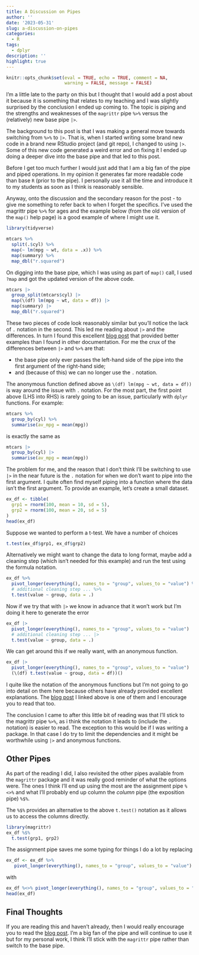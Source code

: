 ```yaml
---
title: A Discussion on Pipes
author: ''
date: '2023-05-31'
slug: a-discussion-on-pipes
categories:
  - R
tags:
  - dplyr
description: ''
highlight: true
---
```


```r
knitr::opts_chunk$set(eval = TRUE, echo = TRUE, comment = NA, 
                      warning = FALSE, message = FALSE)
```

I'm a little late to the party on this but I thought that I would add a post about it because it is something that relates to my teaching and I was slightly surprised by the conclusion I ended up coming to. The topic is piping and the strengths and weaknesses of the `magrittr` pipe `%>%` versus the (relatively) new base pipe `|>`.

The background to this post is that I was making a general move towards switching from `%>%` to `|>`. That is, when I started writing some brand new code in a brand new RStudio project (and git repo), I changed to using `|>`. Some of this new code generated a weird error and on fixing it I ended up doing a deeper dive into the base pipe and that led to this post.

Before I get too much further I would just add that I am a big fan of the pipe and piped operations. In my opinion it generates far more readable code than base `R` (prior to the pipe). I personally use it all the time and introduce it to my students as soon as I think is reasonably sensible.

Anyway, onto the discussion and the secondary reason for the post - to give me something to refer back to when I forget the specifics. I've used the magrittr pipe `%>%` for ages and the example below (from the old version of the `map()` help page) is a good example of where I might use it.

```r
library(tidyverse)

mtcars %>% 
  split(.$cyl) %>%
  map(~ lm(mpg ~ wt, data = .x)) %>%
  map(summary) %>%
  map_dbl("r.squared")
```

On digging into the base pipe, which I was using as part of `map()` call, I used `?map` and got the updated version of the above code.

```r
mtcars |>
  group_split(mtcars$cyl) |>
  map(\(df) lm(mpg ~ wt, data = df)) |>
  map(summary) |>
  map_dbl("r.squared")
```

These two pieces of code look reasonably similar but you'll notice the lack of `.` notation in the second. This led me reading about `|>` and the differences. In turn I found this excellent [blog post](https://ivelasq.rbind.io/blog/understanding-the-r-pipe/) that provided better examples than I found in other documentation. For me the crux of the differences between `|>` and `%>%` are that:

-   the base pipe only ever passes the left-hand side of the pipe into the first argument of the right-hand side;
-   and (because of this) we can no longer use the `.` notation.

The anonymous function defined above as `\(df) lm(mpg ~ wt, data = df))` is way around the issue with `.` notation. For the most part, the first point above (LHS into RHS) is rarely going to be an issue, particularly with `dplyr` functions. For example:

```r
mtcars %>%
  group_by(cyl) %>%
  summarise(av_mpg = mean(mpg))
```

is exactly the same as

```r
mtcars |>
  group_by(cyl) |>
  summarise(av_mpg = mean(mpg))
```

The problem for me, and the reason that I don't think I'll be switching to use `|>` in the near future is the `.` notation for when we don't want to pipe into the first argument. I quite often find myself piping into a function where the data isn't the first argument. To provide an example, let's create a small dataset.

```r
ex_df <- tibble(
  grp1 = rnorm(100, mean = 10, sd = 5), 
  grp2 = rnorm(100, mean = 20, sd = 5)
)
head(ex_df)
```

Suppose we wanted to perform a t-test. We have a number of choices

```r
t.test(ex_df$grp1, ex_df$grp2)
```

Alternatively we might want to change the data to long format, maybe add a cleaning step (which isn't needed for this example) and run the test using the formula notation.

```r
ex_df %>%
  pivot_longer(everything(), names_to = "group", values_to = "value") %>%
  # additional cleaning step ... %>%
  t.test(value ~ group, data = .)
```

Now if we try that with `|>` we know in advance that it won't work but I'm doing it here to generate the error

```r
ex_df |>
  pivot_longer(everything(), names_to = "group", values_to = "value") |>
  # additional cleaning step ... |>
  t.test(value ~ group, data = .)
```

We can get around this if we really want, with an anonymous function.

```r
ex_df |>
  pivot_longer(everything(), names_to = "group", values_to = "value") |>
  (\(df) t.test(value ~ group, data = df))()
```

I quite like the notation of the anonymous functions but I'm not going to go into detail on them here because others have already provided excellent explanations. The [blog post](https://ivelasq.rbind.io/blog/understanding-the-r-pipe/) I linked above is one of them and I encourage you to read that too.

The conclusion I came to after this little bit of reading was that I'll stick to the magrittr pipe `%>%`, as i think the notation it leads to (include the `.` notation) is easier to read. The exception to this would be if I was writing a package. In that case I do try to limit the dependencies and it might be worthwhile using `|>` and anonymous functions.

## Other Pipes

As part of the reading I did, I also revisited the other pipes available from the `magrittr` package and it was really good reminder of what the options were. The ones I think I'll end up using the most are the assignment pipe `%<>%` and what I'll probably end up column the *column* pipe (the exposition pipe) `%$%`.

The `%$%` provides an alternative to the above `t.test()` notation as it allows us to access the columns directly.

```r
library(magrittr)
ex_df %$% 
  t.test(grp1, grp2)
```

The assignment pipe saves me some typing for things I do a lot by replacing

```r
ex_df <- ex_df %>%
   pivot_longer(everything(), names_to = "group", values_to = "value")
```

with

```r
ex_df %<>% pivot_longer(everything(), names_to = "group", values_to = "value")
head(ex_df)
```

## Final Thoughts

If you are reading this and haven't already, then I would really encourage you to read the [blog post](https://ivelasq.rbind.io/blog/understanding-the-r-pipe/). I'm a big fan of the pipe and will continue to use it but for my personal work, I think I'll stick with the `magrittr` pipe rather than switch to the base pipe. 

